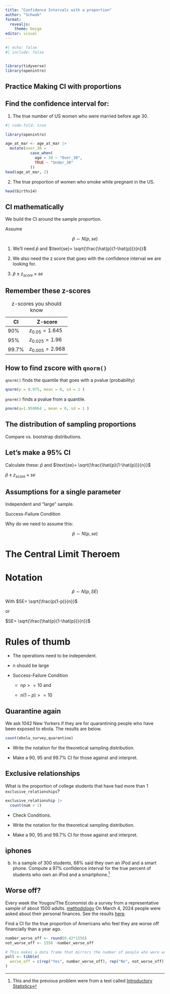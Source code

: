 ```yaml
---
title: "Confidence Intervals with a proportion"
author: "Schwab"
format: 
  revealjs:
    theme: beige
editor: visual
---
```


```r
#| echo: false
#| include: false


library(tidyverse)
library(openintro)
```

## Practice Making CI with proportions

## Find the confidence interval for:

1.  The true number of US women who were married before age 30.

```r
#| code-fold: true

library(openintro)

age_at_mar <- age_at_mar |> 
  mutate(over_30 =
           case_when(
             age > 30 ~ "Over_30",
             TRUE ~ "Under_30"
           ))
head(age_at_mar, 2)

```

2.  The true proportion of women who smoke while pregnant in the US.

```r
head(births14)

```

## CI mathematically

We build the CI around the sample proportion.

Assume

$$
\hat{p} \sim N(p,se)
$$

1.  We'll need $\hat{p}$ and $\text{se}= \sqrt{\frac{\hat{p}(1-\hat{p})}{n}}$

2.  We also need the z score that goes with the confidence interval we are looking for.

3.  $\hat{p} \pm z_{score} \times se$

## Remember these z-scores

| CI    | Z-score           |
|-------|-------------------|
| 90%   | $z_{0.05}=1.645$  |
| 95%   | $z_{0.025}=1.96$  |
| 99.7% | $z_{0.005}=2.968$ |

: z-scores you should know

## How to find zscore with `qnorm()`

`qnorm()` finds the quantile that goes with a pvalue (probability)

```r
qnorm(p = 0.975, mean = 0, sd = 1 )
```

`pnorm()` finds a pvalue from a quantile.

```r
pnorm(q=1.959964 , mean = 0, sd = 1 )
```

## The distribution of sampling proportions

Compare vs. bootstrap distributions.

## Let's make a 95% CI

Calculate these: $\hat{p}$ and $\text{se}= \sqrt{\frac{\hat{p}(1-\hat{p})}{n}}$

$\hat{p} \pm z_{score} \times se$

## Assumptions for a single parameter

Independent and "large" sample.

Success-Failure Condition

Why do we need to assume this:

$$
\hat{p} \sim N(p,se)
$$

# The Central Limit Theroem

# Notation

$$ \hat{p} \sim N(p,SE)$$

With $SE= \sqrt{\frac{p(1-p)}{n}}$

or

$SE= \sqrt{\frac{\hat{p}(1-\hat{p})}{n}}$

# Rules of thumb

::: {incremental}
-   The operations need to be independent.

-   n should be large

-   Success-Failure Condition

    -   $np >=10$ and

    -   $n(1-p) >= 10$
:::

## Quarantine again

We ask 1042 New Yorkers if they are for quarantining people who have been exposed to ebola. The results are below.

```r
count(ebola_survey,quarantine)
```

-   Write the notation for the theoretical sampling distribution.

-   Make a 90, 95 and 99.7% CI for those against and interpret.

## Exclusive relationships

What is the proportion of college students that have had more than 1 `exclusive_relationships`?

```r
exclusive_relationship |>
  count(num > 1)

```

-   Check Conditions.

-   Write the notation for the theoretical sampling distribution.

-   Make a 90, 95 and 99.7% CI for those against and interpret.

## iphones

b.  In a sample of 300 students, 68% said they own an iPod and a smart phone. Compute a 97% confidence interval for the true percent of students who own an iPod and a smartphone.[^1]

[^1]: This and the previous problem were from a text called [Introductory Statistics](https://openstax.org/books/introductory-statistics/pages/8-3-a-population-proportion)

## Worse off?

Every week the Yougov/The Economist do a survey from a representative sample of about 1500 adults. [methodology](https://today.yougov.com/about/panel-methodology) On March 4, 2024 people were asked about their personal finances. See the results [here](https://d3nkl3psvxxpe9.cloudfront.net/documents/econTabReport_TYCEeIV.pdf#table.143).

Find a CI for the true proportion of Americans who feel they are worse off financially than a year ago.

```r
number_worse_off <- round(0.42*1556)
not_worse_off <- 1556 -number_worse_off

# This makes a data frame that mirrors the number of people who were worse off or not from the poll. 
poll <- tibble(
  worse_off = c(rep("Yes", number_worse_off), rep("No", not_worse_off))
)
```
